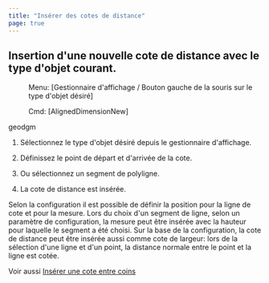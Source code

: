 ```yaml
---
title: "Insérer des cotes de distance"
page: true
---
```

## Insertion d&#39;une nouvelle cote de distance avec le type d&#39;objet courant.
 <Menu> Menu: [Gestionnaire d'affichage / Bouton gauche de la souris sur le type d'objet désiré] </Menu> 
<GeoDesigner> <Menu> Cmd: [AlignedDimensionNew] </Menu> 

 <Placeholder>geodgm</Placeholder> </GeoDesigner>

1. S&#233;lectionnez le type d&#39;objet d&#233;sir&#233; depuis le gestionnaire d&#39;affichage.

2. D&#233;finissez le point de d&#233;part et d&#39;arriv&#233;e de la cote.

3. Ou s&#233;lectionnez un segment de polyligne.

4. La cote de distance est ins&#233;r&#233;e.  




<Success>
Selon la configuration il est possible de d&#233;finir la position pour la ligne de cote et pour la mesure.
</Success>

<Success>
Lors du choix d&#39;un segment de ligne, selon un param&#232;tre de configuration, la mesure peut &#234;tre ins&#233;r&#233;e avec la hauteur pour laquelle le segment a &#233;t&#233; choisi.
</Success>

<Success>
Sur la base de la configuration, la cote de distance peut &#234;tre ins&#233;r&#233;e aussi comme cote de largeur: lors de la s&#233;lection d&#39;une ligne et d&#39;un point, la distance normale entre le point et la ligne est cot&#233;e.
</Success>


Voir aussi [Ins&#233;rer une cote entre coins](../objektmanager/eckmass)
